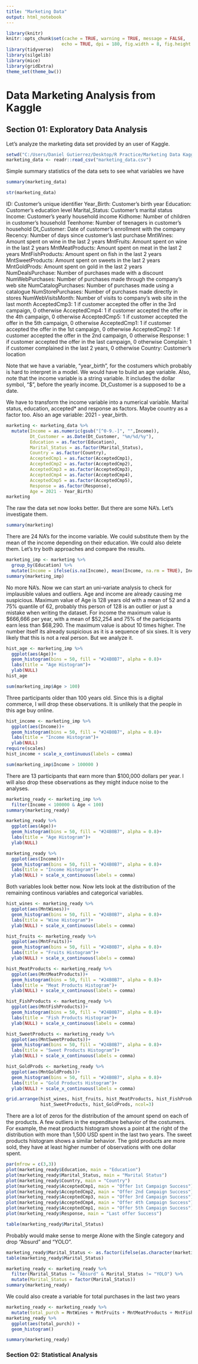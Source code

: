 ```yaml
---
title: "Marketing Data"
output: html_notebook
---
```


```r
library(knitr)
knitr::opts_chunk$set(cache = TRUE, warning = TRUE, message = FALSE,
                     echo = TRUE, dpi = 180, fig.width = 8, fig.height = 5)
library(tidyverse)
library(silgelib)
library(mice)
library(gridExtra)
theme_set(theme_bw())
```

# Data Marketing Analysis from Kaggle

## Section 01: Exploratory Data Analysis

Let's analyze the marketing data set provided by an user of Kaggle.

```r
setwd("C:/Users/Daniel Gutierrez/Desktop/R Practice/Marketing Data Kaggle")
marketing_data <- readr::read_csv("marketing_data.csv")
```
Simple summary statistics of the data sets to see what variables we have
```r
summary(marketing_data)
```
```r
str(marketing_data)
```
ID: Customer's unique identifier
Year_Birth: Customer's birth year
Education: Customer's education level
Marital_Status: Customer's marital status
Income: Customer's yearly household income
Kidhome: Number of children in customer's household
Teenhome: Number of teenagers in customer's household
Dt_Customer: Date of customer's enrollment with the company
Recency: Number of days since customer's last purchase
MntWines: Amount spent on wine in the last 2 years
MntFruits: Amount spent on wine in the last 2 years
MntMeatProducts: Amount spent on meat in the last 2 years
MntFishProducts: Amount spent on fish in the last 2 years
MntSweetProducts: Amount spent on sweets in the last 2 years
MntGoldProds: Amount spent on gold in the last 2 years
NumDealsPurchase: Number of purchases made with a discount
NumWebPurchases: Number of purchases made through the company's web site
NumCatalogPurchases: Number of purchases made using a catalogue
NumStorePurchases: Number of purchases made directly in stores
NumWebVisitsMonth: Number of visits to company's web site in the last month
AcceptedCmp3: 1 if customer accepted the offer in the 3rd campaign, 0 otherwise
AcceptedCmp4: 1 if customer accepted the offer in the 4th campaign, 0 otherwise
AcceptedCmp5: 1 if customer accepted the offer in the 5th campaign, 0 otherwise
AcceptedCmp1: 1 if customer accepted the offer in the 1st campaign, 0 otherwise
AcceptedCmp2: 1 if customer accepted the offer in the 2nd campaign, 0 otherwise
Response: 1 if customer accepted the offer in the last campaign, 0 otherwise
Complain: 1 if customer complained in the last 2 years, 0 otherwise
Country: Customer's location


Note that we have a variable, "year_birth", for the costumers which probably is hard to interpret in a model. We would have to build an age variable. Also, note that the income variable is a string variable. It includes the dollar symbol, "$", before the yearly income. Dt_Customer is a supposed to be a date. 

We have to transform the income variable into a numerical variable. Marital status, education, accepted* and response  as factors. Maybe country as a factor too. Also an age variable: 2021 - year_birth. 

```r
marketing <- marketing_data %>% 
  mutate(Income = as.numeric(gsub("[^0-9.-]", "",Income)),
         Dt_Customer = as.Date(Dt_Customer, "%m/%d/%y"),
         Education = as.factor(Education),
         Marital_Status = as.factor(Marital_Status),
         Country = as.factor(Country),
         AcceptedCmp1 = as.factor(AcceptedCmp1),
         AcceptedCmp2 = as.factor(AcceptedCmp2),
         AcceptedCmp3 = as.factor(AcceptedCmp3),
         AcceptedCmp4 = as.factor(AcceptedCmp4),
         AcceptedCmp5 = as.factor(AcceptedCmp5),
         Response = as.factor(Response),
         Age = 2021 - Year_Birth)
marketing
```
The raw the data set now looks better. But there are some NA's. Let's investigate them.
```r
summary(marketing)
```
There are 24 NA's for the income variable. We could substitute them by the mean of the income depending on their education. We could also delete them. Let's try both approaches and compare the results.
```r
marketing_imp <- marketing %>% 
  group_by(Education) %>% 
  mutate(Income = ifelse(is.na(Income), mean(Income, na.rm = TRUE), Income))
summary(marketing_imp)
```
No more NA's. Now we can start an uni-variate analysis to check for implausible values and outliers. Age and income are already causing me suspicious. Maximum value of Age is 128 years old with a mean of 52 and a 75% quantile of 62, probably this person of 128 is an outlier or just a mistake when writing the dataset. For income the maximum value is \$666,666 per year, with a mean of \$52,254 and 75% of the participants earn less than \$68,290. The maximum value is about 10 times higher. The number itself its already suspicious as it is a sequence of six sixes. It is very likely that this is not a real person. But we analyze it.
```r
hist_age <- marketing_imp %>% 
  ggplot(aes(Age))+
  geom_histogram(bins = 50, fill = "#24B0B7", alpha = 0.8)+
  labs(title = "Age Histogram")+
  ylab(NULL)
hist_age
```


```r
sum(marketing_imp$Age > 100)
```
Three participants older than 100 years old. Since this is a digital commerce, I will drop these observations. It is unlikely that the people in this age buy online. 

```r
hist_income <- marketing_imp %>% 
  ggplot(aes(Income))+
  geom_histogram(bins = 50, fill = "#24B0B7", alpha = 0.8)+
  labs(title = "Income Histogram")+
  ylab(NULL)
require(scales)
hist_income + scale_x_continuous(labels = comma)
```
```r
sum(marketing_imp$Income > 100000 )
```
There are 13 participants that earn more than $100,000 dollars per year. I will also drop these observations as they might induce noise to the analyses.

```r
marketing_ready <- marketing_imp %>% 
  filter(Income < 100000 & Age < 100)
summary(marketing_ready)
```
```r
marketing_ready %>% 
  ggplot(aes(Age))+
  geom_histogram(bins = 50, fill = "#24B0B7", alpha = 0.8)+
  labs(title = "Age Histogram")+
  ylab(NULL)
```


```r
marketing_ready %>% 
  ggplot(aes(Income))+
  geom_histogram(bins = 50, fill = "#24B0B7", alpha = 0.8)+
  labs(title = "Income Histogram")+
  ylab(NULL) + scale_x_continuous(labels = comma)

```

Both variables look better now. Now lets look at the distribution of the remaining continous variables and categorical variables. 
```r
hist_wines <- marketing_ready %>% 
  ggplot(aes(MntWines))+
  geom_histogram(bins = 50, fill = "#24B0B7", alpha = 0.8)+
  labs(title = "Wine Histogram")+
  ylab(NULL) + scale_x_continuous(labels = comma)

hist_fruits <- marketing_ready %>% 
  ggplot(aes(MntFruits))+
  geom_histogram(bins = 50, fill = "#24B0B7", alpha = 0.8)+
  labs(title = "Fruits Histogram")+
  ylab(NULL) + scale_x_continuous(labels = comma)

hist_MeatProducts <- marketing_ready %>% 
  ggplot(aes(MntMeatProducts))+
  geom_histogram(bins = 50, fill = "#24B0B7", alpha = 0.8)+
  labs(title = "Meat Products Histogram")+
  ylab(NULL) + scale_x_continuous(labels = comma)

hist_FishProducts <- marketing_ready %>% 
  ggplot(aes(MntFishProducts))+
  geom_histogram(bins = 50, fill = "#24B0B7", alpha = 0.8)+
  labs(title = "Fish Products Histogram")+
  ylab(NULL) + scale_x_continuous(labels = comma)

hist_SweetProducts <- marketing_ready %>% 
  ggplot(aes(MntSweetProducts))+
  geom_histogram(bins = 50, fill = "#24B0B7", alpha = 0.8)+
  labs(title = "Sweet Products Histogram")+
  ylab(NULL) + scale_x_continuous(labels = comma)

hist_GoldProds <- marketing_ready %>% 
  ggplot(aes(MntGoldProds))+
  geom_histogram(bins = 50, fill = "#24B0B7", alpha = 0.8)+
  labs(title = "Gold Products Histogram")+
  ylab(NULL) + scale_x_continuous(labels = comma)

grid.arrange(hist_wines, hist_fruits, hist_MeatProducts, hist_FishProducts,
             hist_SweetProducts, hist_GoldProds, ncol=3)

```
There are a lot of zeros for the distribution of the amount spend on each of the products. A few outliers in the expenditure behavior of the costumers. For example, the meat products histogram shows a point at the right of the distribution with more than 1,500 USD spent in the last two years. The sweet products histogram shows a similar behavior. The gold products are more sold, they have at least higher number of observations with one dollar spent.

```r
par(mfrow = c(3,3))
plot(marketing_ready$Education, main = "Education")
plot(marketing_ready$Marital_Status, main = "Marital Status")
plot(marketing_ready$Country, main = "Country")
plot(marketing_ready$AcceptedCmp1, main = "Offer 1st Campaign Success")
plot(marketing_ready$AcceptedCmp2, main = "Offer 2nd Campaign Success")
plot(marketing_ready$AcceptedCmp3, main = "Offer 3rd Campaign Success")
plot(marketing_ready$AcceptedCmp4, main = "Offer 4th Campaign Success")
plot(marketing_ready$AcceptedCmp1, main = "Offer 5th Campaign Success")
plot(marketing_ready$Response, main = "Last offer Success")
```
```r
table(marketing_ready$Marital_Status)
```
Probably would make sense to merge Alone with the Single category and drop "Absurd" and "YOLO". 

```r
marketing_ready$Marital_Status <- as.factor(ifelse(as.character(marketing_ready$Marital_Status) == "Alone", "Single",as.character(marketing_ready$Marital_Status)))
table(marketing_ready$Marital_Status)
```
```r
marketing_ready <- marketing_ready %>% 
  filter(Marital_Status != "Absurd" & Marital_Status != "YOLO") %>% 
  mutate(Marital_Status = factor(Marital_Status))
summary(marketing_ready)
```
We could also create a variable for total purchases in the last two years
```r
marketing_ready <- marketing_ready %>% 
  mutate(total_purch = MntWines + MntFruits + MntMeatProducts + MntFishProducts + MntSweetProducts + MntGoldProds)
marketing_ready %>% 
  ggplot(aes(total_purch)) +
  geom_histogram()
```
```r
summary(marketing_ready)
```


### Section 02: Statistical Analysis

